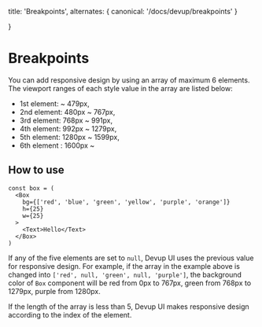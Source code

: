   title: 'Breakpoints',
  alternates: {
    canonical: '/docs/devup/breakpoints'
  }

}

# Breakpoints

You can add responsive design by using an array of maximum 6 elements. The viewport ranges of each style
value in the array are listed below:

- 1st element: ~ 479px,
- 2nd element: 480px ~ 767px,
- 3rd element: 768px ~ 991px,
- 4th element: 992px ~ 1279px,
- 5th element: 1280px ~ 1599px,
- 6th element : 1600px ~

## How to use

```tsx
const box = (
  <Box
    bg={['red', 'blue', 'green', 'yellow', 'purple', 'orange']}
    h={25}
    w={25}
  >
    <Text>Hello</Text>
  </Box>
)
```

If any of the five elements are set to `null`, Devup UI uses the previous value for responsive design.
For example, if the array in the example above is changed into `['red', null, 'green', null, 'purple']`,
the background color of `Box` component will be red from 0px to 767px, green from 768px to 1279px, purple from 1280px.

If the length of the array is less than 5, Devup UI makes responsive design according to the index of the element.
